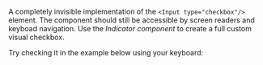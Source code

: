 A completely invisible implementation of the `<Input type="checkbox"/>` element. The component should still be accessible by screen readers and keyboad navigation.
Use the _Indicator component_ to create a full custom visual checkbox.

Try checking it in the example below using your keyboard:
